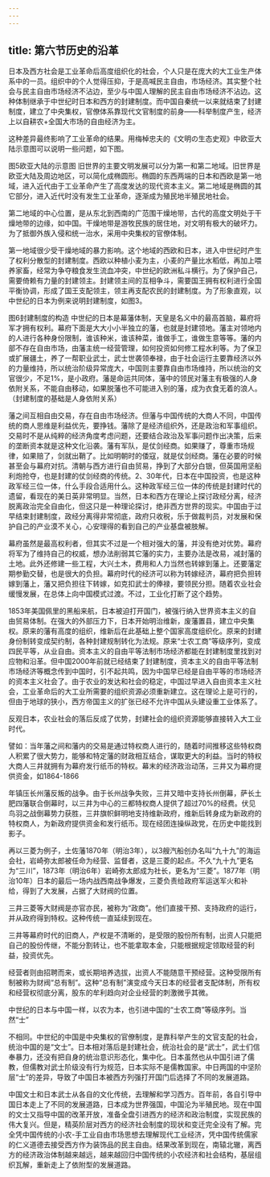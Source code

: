 ```yaml
---
---
---
```

title: 第六节历史的沿革
---



日本及西方社会是工业革命后高度组织化的社会，个人只是在庞大的大工业生产体系中的一员。组织中的个人觉得压抑，于是高喊民主自由，市场经济。其实整个社会与民主自由市场经济不沾边，至少与中国人理解的民主自由市场经济不沾边。这种体制继承于中世纪时日本和西方的封建制度。而中国自秦统一以来就结束了封建制度，建立了中央集权，官僚体系靠现代文官制度的前身——科举制度产生，经济上以自耕农+全国大市场的自由经济为主。

这种差异最终影响了工业革命的结果。用梅棹忠夫的《文明の生态史观》中欧亚大陆示意图可以说明一些问题，如下图。

图5欧亚大陆的示意图
旧世界的主要文明发展可以分为第一和第二地域。旧世界是欧亚大陆及周边地区，可以简化成椭圆形。椭圆的东西两端的日本和西欧是第一地域，进入近代由于工业革命产生了高度发达的现代资本主义。第二地域是椭圆的其它部分，进入近代时没有发生工业革命，逐渐成为殖民地半殖民地社会。

第二地域的中心位置，是从东北到西南的广范围干燥地带，古代的高度文明处于干燥地带的边缘，如中国。干燥地带是游牧民族的居住地，对文明有极大的破坏力。为了抵御外族入侵和统一治水，采用中央集权的官僚体制。

第一地域很少受干燥地域的暴力影响。这个地域的西欧和日本，进入中世纪时产生了权利分散型的封建制度。西欧以种植小麦为主，小麦的产量比水稻低，再加上喂养家畜，经常为争夺粮食发生流血冲突，中世纪的欧洲私斗横行。为了保护自己，需要倚赖有力量的封建领主。封建领主间的互相争斗，需要国王拥有权利进行全国平衡协调，形成了国王支配领主，领主再支配农民的封建制度。为了形象直观，以中世纪的日本为例来说明封建制度，如图3。

图6封建制度的构造
中世纪的日本是幕藩体制，天皇是名义中的最高首脑，幕府将军才拥有权利。幕府下面是大大小小半独立的藩，也就是封建领地。藩主对领地内的人进行各种身份限制，谁该种米，谁该种菜，谁做手工，谁做生意等等。藩的内部不存在自由市场，由藩主统一经营管理，如何投资如何修工程水利等。为了保卫或扩展疆土，养了一帮职业武士，武士世袭领奉禄，由于社会运行主要靠经济以外的力量维持，所以统治阶级异常庞大，中国则主要靠自由市场维持，所以统治的文官很少，不足1%，是小政府。藩是命运共同体，藩中的领民对藩主有极强的人身依附关系，不能自由移动，如果脱藩也不可能进入别的藩，成为衣食无着的浪人。（封建制度的基础是人身依附关系）

藩之间互相自由交易，存在自由市场经济。但藩与中国传统的大商人不同，中国传统的商人思维是利益优先，要挣钱。藩除了是经济组织外，还是政治和军事组织。交易时不是从纯粹的经济角度考虑问题，还要结合政治及军事问题作出决策，后来的垄断资本就是这种文化沿袭。藩有军队，是仗剑经商。如果赚了，尊重市场规律，如果赔了，剑就出鞘了。比如明朝时的倭寇，就是仗剑经商。藩在必要的时候甚至会与幕府对抗。清朝与西方进行自由贸易，挣到了大部分白银，但英国用坚船利炮抢夺，也是封建的仗剑经商的传统。2、30年代，日本在中国投资，也是这种政军经三位一体，什么手段合适用什么。这种政军经三位一体的传统是封建时代的遗留，看现在的美日英非常明显。当然，日本和西方在理论上探讨政经分离，经济脱离政治完全自由化，但这只是一种理论探讨，绝非西方世界的现实。中国由于过早结束封建制度，政经分离得非常彻底，政府只收税，乐于做裁判员，对发展和保护自己的产业漠不关心，心安理得的看到自己的产业基盘被肢解。

幕府虽然是最高权利者，但其实不过是一个相对强大的藩，并没有绝对优势。幕府将军为了维持自己的权威，想办法削弱其它藩的实力，主要办法是改易，减封藩的土地。此外还修建一些工程，大兴土木，费用和人力当然也转嫁到藩上。还要藩定期参勤交替，也是很大的负担。幕府时代的经济可以称为转嫁经济，幕府把负担转嫁到藩上，藩又把负担往下转嫁，如克扣武士的俸禄，要领民分担。随着农业社会缓慢发展，在总体上向中国模式过渡。不过，工业化打断了这个趋势。

1853年美国佩里的黑船来航，日本被迫打开国门，被强行纳入世界资本主义的自由贸易体制。在强大的外部压力下，日本开始明治维新，废藩置县，建立中央集权。原来的藩有高度的组织，维新后在此基础上整个国家高度组织化。原来的封建身份制转变成契约制，各种封建规制转化为法规。原来“士农工商”等级序列，变成四民平等，从业自由。资本主义的自由平等法制市场经济都能在封建制度里找到对应物和沿革。但中国2000年前就已经结束了封建制度，资本主义的自由平等法制市场经济等概念传到中国时，引不起共鸣，因为中国早已经是自由平等的市场经济的资本主义社会了。由于农业的发达和社会的稳定，中国过早进入自由资本主义社会，工业革命后的大工业所需要的组织资源必须重新建立。这在理论上是可行的，但由于地球的狭小，西方帝国主义的扩张已经不允许中国从头建设重工业体系了。

反观日本，农业社会的落后反成了优势，封建社会的组织资源能够直接转入大工业时代。

譬如：当年藩之间和藩内的交易是通过特权商人进行的，随着时间推移这些特权商人积累了很大势力，能够和特定藩的财政相互结合，谋取更大的利益。当时的特权大商人三井就拥有为幕府发行纸币的特权。幕末的经济政治动荡，三井又为幕府提供资金，如1864-1866

年镇压长州藩反叛的战争。由于长州战争失败，三井又暗中支持长州倒幕，萨长土肥四藩联合倒幕时，以三井为中心的三都特权商人提供了超过70%的经费。伏见鸟羽之战倒幕势力获胜，三井旗帜鲜明地支持维新政府，维新后转身成为新政府的特权商人，为新政府提供资金和发行纸币。现在经团连操纵政党，在历史中能找到影子。

再以三菱为例子，土佐藩1870年（明治3年），以3艘汽船创办名叫“九十九”的海运会社，岩崎弥太郎被任命为经营、监督者，这是三菱的起点。不久“九十九”更名为“三川”，1873年（明治6年）岩崎弥太郎成为社长，更名为“三菱”。1877年（明治10年）日本的最后一场内战西南战争爆发，三菱负责给政府军运送军火和补给，得到了大发展，占据了大财阀的位置。

三井三菱等大财阀是亦官亦民，被称为“政商”。他们直接干预、支持政府的运行，并从政府得到特权。这种传统一直延续到现在。

三井等幕府时代的旧商人，产权是不清晰的，是受限的股份所有制，出资人只能把自己的股份传继，不能分割转让，也不能拿取本金，只能根据规定领取经营的利益，投资优先。

经营者则由招聘而来，或长期培养选拔，出资人不能随意干预经营。这种受限所有制被称为财阀“总有制”。这种“总有制”演变成今天日本的经营者支配体制，所有权和经营权彻底分离，股东的牟利趋向对企业经营的刺激微乎其微。

中世纪的日本与中国一样，以农为本，也引进中国的“士农工商”等级序列。当然“士”

不相同。中世纪的中国是中央集权的官僚制度，是靠科举产生的文官支配的社会，统治中国的是“文士”。日本相对落后是封建社会，统治社会的是“武士”，武士们信奉暴力，还没有把自身的统治意识形态化，集中化。日本虽然也从中国引进了儒教，但儒教对武士阶级没有行为规范，日本实际不是儒教国家。中日两国的中坚阶层“士”的差异，导致了中国日本被西方列强打开国门后选择了不同的发展道路。

中国文士和日本武士从各自的文化传统，去理解和学习西方。百年前，各自引导中国日本走上了不同的发展道路，日本成为世界强国，中国沦为半殖民地。现在中国的文士又指导中国的改革开放，准备全盘引进西方的经济和政治制度，实现民族的伟大复兴。但是，精英阶层对西方的经济社会制度的现状和变迁完全没有了解。完全凭中国传统的小农-手工业自由市场思想去理解现代工业经济，凭中国传统儒家的仁义道德去接受西方作为装饰品的民主自由。结果改革到现在，南辕北辙，离西方的经济政治体制越来越远，越来越回归中国传统的小农经济和社会结构，基层组织瓦解，重新走上了依附型的发展道路。